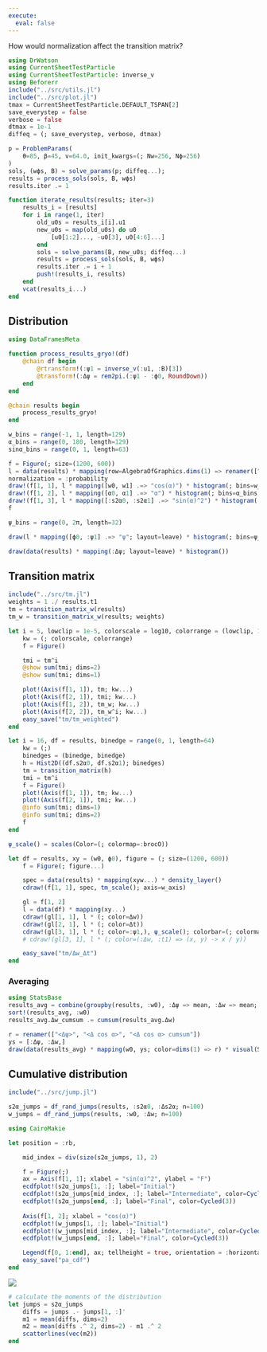 ```yaml
---
execute: 
  eval: false
---
```


How would normalization affect the transition matrix?

```julia
using DrWatson
using CurrentSheetTestParticle
using CurrentSheetTestParticle: inverse_v
using Beforerr
include("../src/utils.jl")
include("../src/plot.jl")
tmax = CurrentSheetTestParticle.DEFAULT_TSPAN[2]
save_everystep = false
verbose = false
dtmax = 1e-1
diffeq = (; save_everystep, verbose, dtmax)
```

```julia
p = ProblemParams(
    θ=85, β=45, v=64.0, init_kwargs=(; Nw=256, Nϕ=256)
)
sols, (wϕs, B) = solve_params(p; diffeq...);
results = process_sols(sols, B, wϕs)
results.iter .= 1
```

```julia

function iterate_results(results; iter=3)
    results_i = [results]
    for i in range(1, iter)
        old_u0s = results_i[i].u1
        new_u0s = map(old_u0s) do u0
            [u0[1:2]..., -u0[3], u0[4:6]...]
        end
        sols = solve_params(B, new_u0s; diffeq...)
        results = process_sols(sols, B, wϕs)
        results.iter .= i + 1
        push!(results_i, results)
    end
    vcat(results_i...)
end
```

## Distribution

```julia
using DataFramesMeta

function process_results_gryo!(df)
    @chain df begin
        @rtransform!(:ψ1 = inverse_v(:u1, :B)[3])
        @transform!(:Δψ = rem2pi.(:ψ1 - :ϕ0, RoundDown))
    end
end

@chain results begin
    process_results_gryo!
end
```

```julia
w_bins = range(-1, 1, length=129)
α_bins = range(0, 180, length=129)
sinα_bins = range(0, 1, length=63)

f = Figure(; size=(1200, 600))
l = data(results) * mapping(row=AlgebraOfGraphics.dims(1) => renamer(["Initial", "Final"]), col=:iter => nonnumeric)
normalization = :probability
draw!(f[1, 1], l * mapping([w0, w1] .=> "cos(α)") * histogram(; bins=w_bins, normalization))
draw!(f[1, 2], l * mapping([α0, α1] .=> "α") * histogram(; bins=α_bins, normalization))
draw!(f[1, 3], l * mapping([:s2α0, :s2α1] .=> "sin(α)^2") * histogram(; bins=sinα_bins, normalization))
f
```

```julia
ψ_bins = range(0, 2π, length=32)

draw(l * mapping([ϕ0, :ψ1] .=> "ψ"; layout=leave) * histogram(; bins=ψ_bins))

draw(data(results) * mapping(:Δψ; layout=leave) * histogram())
```

## Transition matrix

```julia
include("../src/tm.jl")
weights = 1 ./ results.t1
tm = transition_matrix_w(results)
tm_w = transition_matrix_w(results; weights)
```

```julia
let i = 5, lowclip = 1e-5, colorscale = log10, colorrange = (lowclip, 10)
    kw = (; colorscale, colorrange)
    f = Figure()

    tmi = tm^i
    @show sum(tmi; dims=2)
    @show sum(tmi; dims=1)

    plot!(Axis(f[1, 1]), tm; kw...)
    plot!(Axis(f[2, 1]), tmi; kw...)
    plot!(Axis(f[1, 2]), tm_w; kw...)
    plot!(Axis(f[2, 2]), tm_w^i; kw...)
    easy_save("tm/tm_weighted")
end
```

```julia
let i = 16, df = results, binedge = range(0, 1, length=64)
    kw = (;)
    binedges = (binedge, binedge)
    h = Hist2D((df.s2α0, df.s2α1); binedges)
    tm = transition_matrix(h)
    tmi = tm^i
    f = Figure()
    plot!(Axis(f[1, 1]), tm; kw...)
    plot!(Axis(f[2, 1]), tmi; kw...)
    @info sum(tmi; dims=1)
    @info sum(tmi; dims=2)
    f
end
```

```julia
ψ_scale() = scales(Color=(; colormap=:brocO))

let df = results, xy = (w0, ϕ0), figure = (; size=(1200, 600))
    f = Figure(; figure...)

    spec = data(results) * mapping(xyw...) * density_layer()
    cdraw!(f[1, 1], spec, tm_scale(); axis=w_axis)

    gl = f[1, 2]
    l = data(df) * mapping(xy...)
    cdraw!(gl[1, 1], l * (; color=Δw))
    cdraw!(gl[2, 1], l * (; color=Δt))
    cdraw!(gl[3, 1], l * (; color=:ψ1,), ψ_scale(); colorbar=(; colormap=(:brocO)))
    # cdraw!(gl[3, 1], l * (; color=(:Δw, :t1) => (x, y) -> x / y))

    easy_save("tm/Δw_Δt")
end
```

### Averaging

```julia
using StatsBase
results_avg = combine(groupby(results, :w0), :Δψ => mean, :Δw => mean; renamecols=false)
sort!(results_avg, :w0)
results_avg.Δw_cumsum .= cumsum(results_avg.Δw)

r = renamer(["<Δψ>", "<Δ cos α>", "<Δ cos α> cumsum"])
ys = [:Δψ, :Δw,]
draw(data(results_avg) * mapping(w0, ys; color=dims(1) => r) * visual(Scatter))
```

## Cumulative distribution

```julia
include("../src/jump.jl")
```

```julia
s2α_jumps = df_rand_jumps(results, :s2α0, :Δs2α; n=100)
w_jumps = df_rand_jumps(results, :w0, :Δw; n=100)

using CairoMakie

let position = :rb,

    mid_index = div(size(s2α_jumps, 1), 2)

    f = Figure(;)
    ax = Axis(f[1, 1]; xlabel = "sin(α)^2", ylabel = "F")
    ecdfplot!(s2α_jumps[1, :]; label="Initial")
    ecdfplot!(s2α_jumps[mid_index, :]; label="Intermediate", color=Cycled(2))
    ecdfplot!(s2α_jumps[end, :]; label="Final", color=Cycled(3))
    
    Axis(f[1, 2]; xlabel = "cos(α)")
    ecdfplot!(w_jumps[1, :]; label="Initial")
    ecdfplot!(w_jumps[mid_index, :]; label="Intermediate", color=Cycled(2))
    ecdfplot!(w_jumps[end, :]; label="Final", color=Cycled(3))

    Legend(f[0, 1:end], ax; tellheight = true, orientation = :horizontal)
    easy_save("pa_cdf")
end
```

![](../figures/pa_cdf.png)

```julia
# calculate the moments of the distribution
let jumps = s2α_jumps
    diffs = jumps .- jumps[1, :]'
    m1 = mean(diffs, dims=2)
    m2 = mean(diffs .^ 2, dims=2) - m1 .^ 2
    scatterlines(vec(m2))
end
```